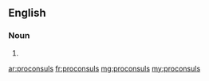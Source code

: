 ==English==

===Noun===
{{head|en|plural}}

# {{plural of|proconsul|lang=en}}

[[ar:proconsuls]]
[[fr:proconsuls]]
[[mg:proconsuls]]
[[my:proconsuls]]